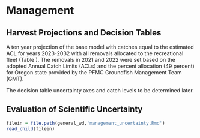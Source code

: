 # Management 

## Harvest Projections and Decision Tables

A ten year projection of the base model with catches equal to the estimated ACL for years 2023-2032 with all removals allocated to the recreational fleet (Table \ref{tab:projectionES}). The removals in 2021 and 2022 were set based on the adopted Annual Catch Limits (ACLs) and the percent allocation (49 percent) for Oregon state provided by the PFMC Groundfish Management Team (GMT). 

The decision table uncertainty axes and catch levels to be determined later.

## Evaluation of Scientific Uncertainty

```r
filein = file.path(general_wd,'management_uncertainty.Rmd')
read_child(filein)
```

